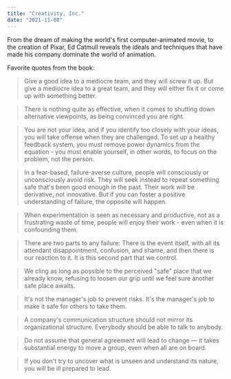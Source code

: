 ```yaml
---
title: "Creativity, Inc."
date: "2021-11-08"
---
```


From the dream of making the world's first computer-animated movie, to the creation of Pixar, Ed Catmull reveals the ideals and techniques that have made his company dominate the world of animation.

Favorite quotes from the book:

> Give a good idea to a mediocre team, and they will screw it up. But give a mediocre idea to a great team, and they will either fix it or come up with something better.

> There is nothing quite as effective, when it comes to shutting down alternative viewpoints, as being convinced you are right.

> You are not your idea, and if you identify too closely with your ideas, you will take offense when they are challenged. To set up a healthy feedback system, you must remove power dynamics from the equation - you must enable yourself, in other words, to focus on the problem, not the person.

> In a fear-based, failure-averse culture, people will consciously or unconsciously avoid risk. They will seek instead to repeat something safe that's been good enough in the past. Their work will be derivative, not innovative. But if you can foster a positive understanding of failure, the opposite will happen.

> When experimentation is seen as necessary and productive, not as a frustrating waste of time, people will enjoy their work - even when it is confounding them.

> There are two parts to any failure: There is the event itself, with all its attendant disappointment, confusion, and shame, and then there is our reaction to it. It is this second part that we control.

> We cling as long as possible to the perceived "safe" place that we already know, refusing to loosen our grip until we feel sure another safe place awaits.

> It's not the manager's job to prevent risks. It's the manager's job to make it safe for others to take them.

> A company's communication structure should not mirror its organizational structure. Everybody should be able to talk to anybody.

> Do not assume that general agreement will lead to change — it takes substantial energy to move a group, even when all are on board.

> If you don't try to uncover what is unseen and understand its nature, you will be ill prepared to lead.

